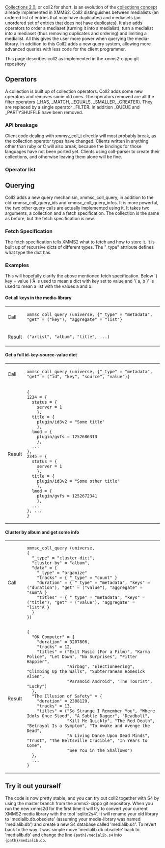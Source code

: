 [[Summer_of_Code_2008/Collections_2.0|Collections 2.0]], or coll2 for short, is an evolution of the [[Collections_Concept|collections concept]] already implemented in XMMS2. Coll2 distinguishes between medialists (an ordered list of entries that may have duplicates) and mediasets (an unordered set of entries that does not have duplicates). It also adds operators to order a mediaset (turning it into a medialist), turn a medialist into a mediaset (thus removing duplicates and ordering) and limiting a medialist. All this gives the user more power when querying the media-library. In addition to this Coll2 adds a new query system, allowing more advanced queries with less code for the client programmer.

This page describes coll2 as implemented in the xmms2-cippo git repository

==Operators==
A collection is built up of collection operators. Coll2 adds some new operators and removes some old ones. The operators removed are all the filter operators (_HAS, _MATCH, _EQUALS, _SMALLER, _GREATER). They are replaced by a single operator _FILTER. In addition _QUEUE and _PARTYSHUFFLE have been removed.

===API breakage===
Client code dealing with xmmsv_coll_t directly will most probably break, as the collection operator types have changed. Clients written in anything other than ruby or C will also break, because the bindings for those languages have not been ported yet. Clients using coll-parser to create their collections, and otherwise leaving them alone will be fine.

===Operator list===

{{Collections 2.0_Operator
| name=Universe
| type=XMMS_COLLECTION_TYPE_UNIVERSE
| result=All mediaids in the medialibrary
| attributes=''none''
| operands=''none''
}}

{{Collections 2.0_Operator
| name=Idlist
| type=XMMS_COLLECTION_TYPE_IDLIST
| result=A medialist containing the mediaids in the <code>idlist</code> found within the operator.
| attributes=
* <code>type</code>: The type of playlist. Typically <code>list</code>, <code>queue</code> or <code>pshuffle</code>. The default value is <code>list</code>.
* ''any''
| operands=Zero or one
}}

{{Collections 2.0_Operator
| name=Reference
| type=XMMS_COLLECTION_TYPE_REFERENCE
| result=All mediaids in the collection identified by the <code>namespace</code> and <code>reference</code> attributes
| attributes=
* <code>namespace</code>: The namespace of the referenced collection, e.g. <code>Playlists</code> or <code>Collections</code>
* <code>reference</code>: The name of the referenced, e.g. <code>Muse</code>, <code>Never Played</code>, <code>That grand Opeth album</code> or just <code>Default</code>
| operands=''none'' (except on the daemon-side, where the referenced collection can be attached as an operand to the reference-operator)
}}

{{Collections 2.0_Operator
| name=Complement
| type=XMMS_COLLECTION_TYPE_COMPLEMENT
| result=All mediaids in medialibrary, except those in the operand.
| attributes=''none''
| operands=Exactly one
}}

{{Collections 2.0_Operator
| name=Intersection
| type=XMMS_COLLECTION_TYPE_INTERSECTION
| result=The mediaids that appear in all operands. It keeps the ordering of the first operand.
| attributes=''none''
| operands=One or more
}}

{{Collections 2.0_Operator
| name=Union
| type=XMMS_COLLECTION_TYPE_UNION
| result=The mediaids that appear in any of the operands. If all operands are ordered it concatenates the media-lists.
| attributes=''none''
| operands=One or more
}}

{{Collections 2.0_Operator
| name=Filter
| type=XMMS_COLLECTION_TYPE_FILTER
| result=The operand, but only with the mediaids that have a property with a given name, as well as a given source and a value for which the expression value <code>[operation]</code> <code>[value]</code> is true, given a collation, where only properties are examined using the given source-preference.
| attributes=
* <code>operation</code>: One of <code>&lt;</code>, <code>&lt;=</code>, <code>=</code>, <code>&gt;</code>, <code>&gt;=</code>, <code>!=</code>, <code>token</code>, <code>match</code> and <code>has</code>. The default is <code>=</code>. Note that (key != value) is not equal to NOT (key = value), because the first will only match against entries that have key set with a different value than value, while the second will match both entries where key is set with a different value and key is not set.
* <code>type</code>: <code>value</code> to filter on values, <code>id</code> to filter on ids. Defaults to <code>value</code>.
* <code>field</code>: The name of the property, e.g. <code>artist</code>, <code>album</code> or <code>title</code>. If this is not specified the name of the property is not taken into account.
* <code>value</code>: A string.
* <code>collation</code>: A collation to be used when comparing the value from the medialib and the <code>value</code> attribute, e.g. <code>NOCASE</code>, <code>BINARY</code> or <code>NATCOLL</code>. The default-value is <code>NOCASE</code> except for "<" and ">" where it is <code>NATCOLL</code>.
* <code>source-preference</code>: The source-preference that needs to be applied, e.g. <code>server:plugin/id3v2:client*:plugin*</code>. It should be string where the different sources are separated by a colon (':'). '*' can be used in the string to match any string (including an empty string) and '?' to match any single character.
| operands=Exactly one
}}

{{Collections 2.0_Operator
| name=Order
| type=XMMS_COLLECTION_TYPE_ORDER
| result=A medialist, with the mediaids in the operand sorted according to a value depending on the <code>type</code> attribute and the mediaid. If the operand also is an order operator, then the values generated by that will be used for secondary sorting.
| attributes=
* <code>order</code>: <code>ASC</code> or <code>DESC</code> for ascending and descending ordering. The default-value is <code>ASC</code>.
* <code>collation</code>: A collation to be used when the values are strings. The default-value is <code>NATCOLL</code>. '''Not implemented yet'''
* <code>type</code>: Defines what to order by. Possible values <code>value</code>, <code>id</code> or <code>random</code>. The default value is <code>value</code>.
* <code>field</code>: If <code>type=value</code>, defines which property to order by.
| operands=Exactly one
}}

{{Collections 2.0_Operator
| name=Limit
| type=XMMS_COLLECTION_TYPE_LIMIT
| result=A medialist equal to the operand, but without the first <code>start</code> entries and containing <code>length</code> or fewer entries.
| attributes=
* <code>start</code>: an integer. If not set it will start at 0.
* <code>length</code>: an integer. If not set it will take all entries after start.
| operands=Exactly one (a medialist)
}}

{{Collections 2.0_Operator
| name=Mediaset
| type=XMMS_COLLECTION_TYPE_MEDIASET
| result=A mediaset containing the mediaids in the operand. (Removing duplicates and order)
| attributes=''none''
| operands=Exactly one
}}

==Querying==
Coll2 adds a new query mechanism, xmmsc_coll_query, in addition to the old xmmsc_coll_query_ids and xmmsc_coll_query_infos. It is more powerful, the two other query calls are actually implemented using it. It takes two arguments, a collection and a fetch specification. The collection is the same as before, but the fetch specification is new.

===Fetch Specification===
The fetch specification tells XMMS2 what to fetch and how to store it. It is built up of recursive dicts of different types. The "_type" attribute defines what type the dict has.

{{Collections 2.0_Fetchdict
| name=Metadata
| type=metadata
| desc=Fetches data from the current cluster and returns the fetched data
| attributes=
* <code>get</code>: A list with "id", "key", "value" or "source". If there are more than one item in the list it will use the first n-1 items as keys in recursive dicts, and the last will be aggregated using the aggregation function in the leaf.
* <code>aggregate</code>: A string specifying the aggregation function. Can be one of "first", "list", "avg", "sum", "min", "max" and "random". Defaults to "first".
* <code>keys</code>: A list of keys to get. If this is not set it will get all attributes.
* <code>source-preference</code>: The source preference to use when fetching the info. If not set it uses the server default.
}}

{{Collections 2.0_Fetchdict
| name=Cluster list
| type=cluster-list
| desc=Clusters the current set into subsets by a list of given attributes and returns a list with one entry per cluster.
| attributes=
* <code>cluster-by</code> A list of strings or a string specifying what attributes to group by.
* <code>data</code> A fetch-spec dict specifying what to fetch for every cluster.
}}

{{Collections 2.0_Fetchdict
| name=Cluster dict
| type=cluster-dict
| desc=Clusters the current set into subsets by a list of given attributes and returns a dict with where the attribute to group by is used as the key and "data" is put as the value. If there are more than one attribute to group by it will create recursive dicts.
| attributes=
* <code>cluster-by</code> A list of strings or a string specifying what attributes to group by.
* <code>data</code> A fetch-spec dict specifying what to fetch for every cluster.
}}

{{Collections 2.0_Fetchdict
| name=Organize
| type=organize
| desc=Organizes data in a dict. 
| attributes=
''key''=''data'': Sets ''key'' in the return dict equal to the data we get when using the ''data'' as the fetchspec for the current set.
}}

{{Collections 2.0_Fetchdict
| name=Count
| type=count
| desc=Returns the number of number of entries in the current set
| attributes=''none''
}}

===Examples===
This will hopefully clarify the above mentioned fetch specification. Below '{ key = value }'Â is used to mean a dict with key set to value and '( a, b )' is used to mean a list with the values a and b.

====Get all keys in the media-library====
{|
|-
| Call 
| <code>xmmsc_coll_query (universe, {"_type" = "metadata", "get" = ("key"), "aggregate" = "list"}</code>
|-
| Result
| <code>("artist", "album", "title", ...)</code>
|}

====Get a full id-key-source-value dict====
{|
|-
| Call 
| <code>xmmsc_coll_query (universe, {"_type" = "metadata", "get" = ("id", "key", "source", "value")}</code>
|-
| Result
| <pre>
{
1234 = {
  status = {
    server = 1
    },
  title = {
    plugin/id3v2 = "Some title"
    },
  lmod = {
    plugin/gvfs = 1252686313
    },
  ...
},
2345 = {
  status = {
    server = 1
    },
  title = {
    plugin/id3v2 = "Some other title"
    },
  lmod = {
    plugin/gvfs = 1252672341
    },
  ...
}, ...
}</pre>
|}

====Cluster by album and get some info====
{|
|-
| Call 
| <pre>xmmsc_coll_query (universe,
{
  "_type" = "cluster-dict",
  "cluster-by" = "album",
  "data" = {
    "_type" = "organize"
    "tracks" = { "_type" = "count" }
    "duration" = { "_type" = "metadata", "keys" = ("duration"), "get" = ("value"), "aggregate" = "sum"Â }
    "titles" = { "_type" = "metadata", "keys" = ("title"), "get" = ("value"), "aggregate" = "list"Â }
  }
})</pre>
|-
| Result
| <pre>
{
  "OK Computer" = {
    "duration" = 3207806, 
    "tracks" = 12,
    "titles" = ("Exit Music (For a Film)", "Karma Police", "Let Down", "No Surprises", "Fitter Happier",
                "Airbag", "Electioneering", "Climbing Up the Walls", "Subterranean Homesick Alien",
                "Paranoid Android", "The Tourist", "Lucky")
  },
  "The Illusion of Safety" = {
    "duration" = 2308120,
    "tracks" = 13,
    "titles" = ("So Strange I Remember You", "Where Idols Once Stood", "A Subtle Dagger", "Deadbolt",
                "Kill Me Quickly", "The Red Death", "Betrayal Is a Symptom", "To Awake and Avenge the Dead",
                "A Living Dance Upon Dead Minds", "Trust", "The Beltsville Crucible", "In Years to Come",
                "See You in the Shallows")
  },
  ...
}

</pre>
|}

==Try it out yourself==
The code is now pretty stable, and you can try out coll2 together with S4 by using the master branch from the xmms2-cippo git repository. When you run the new xmms2d for the first time it will try to convert your current XMMS2 media library with the tool 'sqlite2s4'. It will rename your old library to 'medialib.db.obsolete' (assuming your media-library was named 'medialib.db') and create a new S4 database called 'medialib.s4'. To revert back to the way it was simple move 'medialib.db.obsolete' back to 'medialib.db' and change the line <code><property name="path">{path}/medialib.s4</property></code> into <code><property name="path">{path}/medialib.db</property></code>.